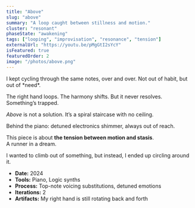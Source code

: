 ```yaml
---
title: "Above"
slug: "above"
summary: "A loop caught between stillness and motion."
cluster: "resonant"
phaseState: "awakening"
tags: ["looping", "improvisation", "resonance", "tension"]
externalUrl: "https://youtu.be/pMgGtI2sYcY"
isFeatured: true
featuredOrder: 2
image: "/photos/above.png"
---
```



<ProjectOverview>
I kept cycling through the same notes, over and over.  
Not out of habit, but out of *need*.  

The right hand loops. The harmony shifts. But it never resolves.  
Something’s trapped. 

*Above* is not a solution. It’s a spiral staircase with no ceiling.  

Behind the piano: detuned electronics shimmer, always out of reach. 

This piece is about **the tension between motion and stasis**.  
A runner in a dream.
</ProjectOverview>

<MediaSection title="Resonance Loop">
  <MediaItem
    title="Above"
    description="A swirling deformation of the original track art — spinning and twisting continuously. Like a memory that won’t let go."
    youtubeUrl="https://youtube.com/embed/pMgGtI2sYcY"
  />
</MediaSection>

<FieldNote>
I wanted to climb out of something, but instead, I ended up circling around it.
</FieldNote>
<CollapseMetadata>
  <ul>
    <li><strong>Date:</strong> 2024</li>
    <li><strong>Tools:</strong> Piano, Logic synths</li>
    <li><strong>Process:</strong> Top-note voicing substitutions, detuned emotions</li>
    <li><strong>Iterations:</strong> 2</li>
    <li><strong>Artifacts:</strong> My right hand is still rotating back and forth</li>
  </ul>
</CollapseMetadata>

<CallToAction email="aaron.demby.jones@gmail.com" />
